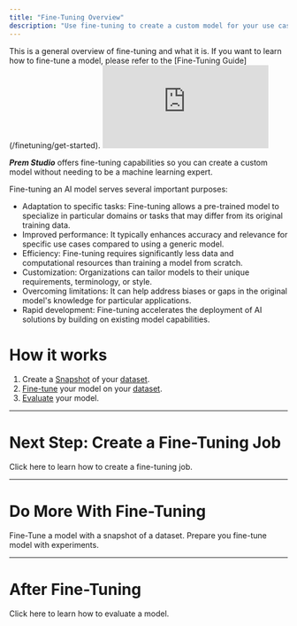 ```yaml
---
title: "Fine-Tuning Overview"
description: "Use fine-tuning to create a custom model for your use case."
---
```


<Note>
  This is a general overview of fine-tuning and what it is. If you want to learn how to fine-tune a model, please refer to the [Fine-Tuning Guide](/finetuning/get-started).
</Note>

<iframe
  className="w-full aspect-video rounded-xl"
  src="https://www.youtube.com/embed/hj1XDmsI9Os?si=3byolWkZE5fPKLBB"
  title="YouTube video player"
  frameBorder="0"
  allow="accelerometer; autoplay; clipboard-write; encrypted-media; gyroscope; picture-in-picture"
  allowFullScreen
></iframe>

**_Prem Studio_** offers fine-tuning capabilities so you can create a custom model without needing to be a machine learning expert.

Fine-tuning an AI model serves several important purposes:

- Adaptation to specific tasks: Fine-tuning allows a pre-trained model to specialize in particular domains or tasks that may differ from its original training data.
- Improved performance: It typically enhances accuracy and relevance for specific use cases compared to using a generic model.
- Efficiency: Fine-tuning requires significantly less data and computational resources than training a model from scratch.
- Customization: Organizations can tailor models to their unique requirements, terminology, or style.
- Overcoming limitations: It can help address biases or gaps in the original model's knowledge for particular applications.
- Rapid development: Fine-tuning accelerates the deployment of AI solutions by building on existing model capabilities.

# How it works

1. Create a [Snapshot](/datasets/create-snapshot) of your [dataset](/datasets/overview).
2. [Fine-tune](/finetuning/get-started) your model on your [dataset](/datasets/overview).
3. [Evaluate](/evaluations/get-started) your model.

---

# Next Step: Create a Fine-Tuning Job

<Card title="Create a Fine-Tuning Job" icon="robot" href="/finetuning/get-started">
  Click here to learn how to create a fine-tuning job.
</Card>

---

# Do More With Fine-Tuning

<CardGroup cols={2}>
  <Card title="Get Started with Fine-Tuning" icon="robot" href="/finetuning/get-started">
    Fine-Tune a model with a snapshot of a dataset.
  </Card>
  <Card title="Run Experiments With Fine-Tuned Models" icon="flask" href="/finetuning/experiments">
    Prepare you fine-tune model with experiments.
  </Card>
</CardGroup>

---

# After Fine-Tuning

<Card title="Evaluate a Model" icon="heart-pulse" href="/evaluations/get-started">
  Click here to learn how to evaluate a model.
</Card>

